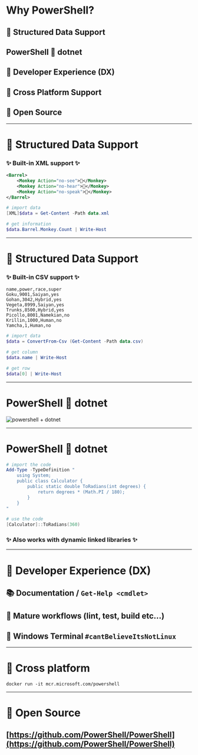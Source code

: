 <!-- section-title: 😎 Why PowerShell? -->

# Why PowerShell?

<!-- fragments-start -->

## 🤖 Structured Data Support

## PowerShell 🧡 dotnet

## 🧐 Developer Experience (DX)

## 🤠 Cross Platform Support

## 🎁 Open Source

<!-- fragments-end -->

---

# 🤖 Structured Data Support

### ✨ Built-in XML support ✨

<!-- block-start: grid -->
<!-- block-start: column, left -->
```xml
<Barrel>
    <Monkey Action="no-see">🙈</Monkey>
    <Monkey Action="no-hear">🙉</Monkey>
    <Monkey Action="no-speak">🙊</Monkey>
</Barrel>
```
<!-- block-end -->
<!-- block-start: column -->
```PowerShell
# import data
[XML]$data = Get-Content -Path data.xml

# get information
$data.Barrel.Monkey.Count | Write-Host
```
<!-- block-end -->
<!-- block-end -->

---

# 🤖 Structured Data Support

### ✨ Built-in CSV support ✨

<!-- block-start: grid -->
<!-- block-start: column, left -->
```csv
name,power,race,super
Goku,9001,Saiyan,yes
Gohan,3042,Hybrid,yes
Vegeta,8999,Saiyan,yes
Trunks,8500,Hybrid,yes
Picollo,8001,Namekian,no
Krillin,1000,Human,no
Yamcha,1,Human,no
```
<!-- block-end -->
<!-- block-start: column -->
```PowerShell
# import data
$data = ConvertFrom-Csv (Get-Content -Path data.csv)

# get column
$data.name | Write-Host

# get row
$data[0] | Write-Host
```
<!-- block-end -->
<!-- block-end -->

---

# PowerShell 🧡 dotnet

<!-- classes: big-picture -->
![powershell + dotnet](../../assets/sonnovagun.gif)

---

# PowerShell 🧡 dotnet

```PowerShell
# import the code
Add-Type -TypeDefinition "
    using System;
    public class Calculator {
        public static double ToRadians(int degrees) {
            return degrees * (Math.PI / 180);
        }
    }
"

# use the code
[Calculator]::ToRadians(360)
```

<!-- fragments-start -->

### ✨ Also works with dynamic linked libraries ✨

<!-- fragments-end -->

---

# 🧐 Developer Experience (DX)

## 📚 Documentation / `Get-Help <cmdlet>`

## 🧰 Mature workflows (lint, test, build etc...)

## 🤩 Windows Terminal `#cantBelieveItsNotLinux`

---

# 🤠 Cross platform

```Shell
docker run -it mcr.microsoft.com/powershell
```

---

# 🎁 Open Source

## [https://github.com/PowerShell/PowerShell](https://github.com/PowerShell/PowerShell)
